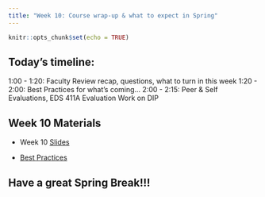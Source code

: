 ```yaml
---
title: "Week 10: Course wrap-up & what to expect in Spring"
---
```


```r
knitr::opts_chunk$set(echo = TRUE)
```
## Today's timeline:

1:00 - 1:20: Faculty Review recap, questions, what to turn in this week
1:20 - 2:00:  Best Practices for what’s coming…
2:00 - 2:15:  Peer & Self Evaluations, EDS 411A Evaluation
Work on DIP 

## Week 10 Materials

-   Week 10 [Slides](https://docs.google.com/presentation/d/1UDujty8oXFQZPn6eX35fHAYMjEY6Rxyg/edit?usp=sharing&ouid=109332249664255975278&rtpof=true&sd=true)

- [Best Practices](best_practices.html)

## Have a great Spring Break!!!
